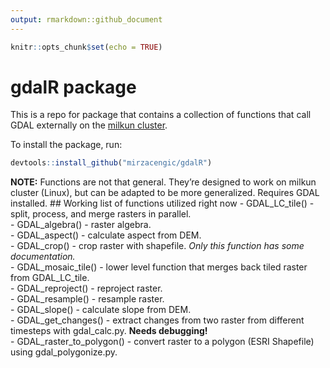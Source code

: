 ---
output: rmarkdown::github_document
---

<!-- README.md is generated from README.Rmd. Please edit that file -->
<!-- output: rmarkdown::github_document -->
<!-- output: html_notebook -->



```{r setup, include=FALSE}
knitr::opts_chunk$set(echo = TRUE)
```

# gdalR package

This is a repo for package that contains a collection of functions that call GDAL externally on the [milkun cluster](http://wiki.science.ru.nl/cncz/Hardware_servers?setlang=en#.5BReken-.5D.5BCompute_.5Dservers.2Fclusters).

To install the package, run:
```{r install, eval = FALSE}
devtools::install_github("mirzacengic/gdalR")
```


**NOTE:** Functions are not that general. They're designed to work on milkun cluster (Linux), but can be adapted to be more generalized. Requires GDAL installed.
## Working list of functions utilized right now
- GDAL_LC_tile() - split, process, and merge rasters in parallel.  
- GDAL_algebra() - raster algebra.  
- GDAL_aspect() - calculate aspect from DEM.  
- GDAL_crop() - crop raster with shapefile. *Only this function has some documentation.*  
- GDAL_mosaic_tile() - lower level function that merges back tiled raster from GDAL_LC_tile.  
- GDAL_reproject() - reproject raster.  
- GDAL_resample() - resample raster.  
- GDAL_slope() - calculate slope from DEM.  
- GDAL_get_changes() - extract changes from two raster from different timesteps with gdal_calc.py. **Needs debugging!**  
- GDAL_raster_to_polygon() - convert raster to a polygon (ESRI Shapefile) using gdal_polygonize.py.  
